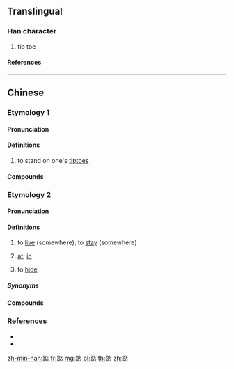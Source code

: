{{character info/new}}
==Translingual==

===Han character===
{{Han char|rn=157|rad=足|as=08|sn=15|four=60161|canj=RMIYR|ids=⿰𧾷店}}

# tip toe

====References====
{{Han ref|kx=1229.071|hdz=63718.090|uh=8E2E}}

----

==Chinese==

===Etymology 1===
{{zh-forms}}

====Pronunciation====
{{zh-pron
|m=踮
|c=dim2,dim3
|cat=v
}}

====Definitions====
{{zh-hanzi}}

# to stand on one's [[tiptoe]]s
#: {{zh-x|踮 起 腳尖|to stand on one's tiptoes}}

====Compounds====
{{zh-der|踮腳}}

===Etymology 2===
{{zh-forms|alt=站,惦}}

====Pronunciation====
{{zh-pron
|mn=tiàm/twv:tàm
|cat=v,prep
}}

====Definitions====
{{zh-hanzi}} {{tlb|zh|Min Nan}}

# to [[live]] (somewhere); to [[stay]] (somewhere)
# {{lb|zh|Xiamen|Taiwan}} [[at]]; [[in]]
# {{lb|zh|Zhangzhou}} to [[hide]]

=====Synonyms=====
{{zh-dial|在}}

====Compounds====
{{zh-der|踮水沬|踮房|踮岫}}

===References===
* {{R:yue:mfccd}}
* {{R:nan:thcwdq}}

[[zh-min-nan:踮]]
[[fr:踮]]
[[mg:踮]]
[[pl:踮]]
[[th:踮]]
[[zh:踮]]
